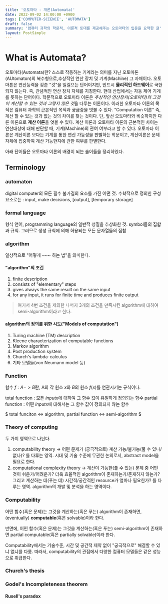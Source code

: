 ```yaml
---
title: '오토마타 - 개론(Automata)'
date: 2022-09-02 14:00:00 +0900
tags: ['COMPUTER-SCIENCE', 'AUTOMATA']
draft: false
summary: '컴퓨터 과학의 학문적, 이론적 토대를 제공해주는 오토마타의 입문을 요약한 글'
layout: PostSimple
---
```


# What is Automata?

오토마타(Automata)란? 스스로 작동하는 기계라는 의미를 지닌 오토마톤(AUtomaton)의 복수형으로,추상적인 연산 장치 및 기계(Machine) 그 자체이다. 오토마톤은 연산능력을 갖춘 "것"을 일컬으는 단어이지만, 반드시 **물리적인 하드웨어**로 국한되지 않는다. 즉, 관념적인 연산 장치 자체를 지칭한다. 현대 산업에서는 자동 제어 기계를 뜻하는 단어이다.
학문적으로 오토마타 이론은 *추상적인 연산장치(오토마타)와 그것이 계산할 수 있는 것과 그렇지 않은 것*을 다루는 이론이다. 이러한 오토마타 이론의 목적은 컴퓨터 과학의 근본적인 목적과 궁금증을 엿볼 수 있다. "Computation 이론" 즉, 계산 할 수 있는 것과 없는 것의 차이를 찾는 것이다.
단, 앞선 오토마타와 비슷하지만 다른 이론으로 **계산 이론**을 엿볼 수 있다. 계산 이론과 오토마타 이론의 근본적인 차이는 연산대상에 대해 판단할 때, 기계(Machine)의 관여 여부라고 할 수 있다. 오토마타 이론은 계산이론 보다는 기계를 통한 연산 가능성을 판별하는 학문이고, 계산이론은 문제 자체에 집중하여 계산 가능한지에 관한 여부를 판별한다.

아래 단어들은 오토마타 이론의 배경이 되는 술어들을 정리하였다.

## Terminology

### automaton

digital computer의 모든 필수 불가결의 요소를 가진 어떤 것.
수학적으로 정의한 구성요소로는 : input, make decisions, [output], [temporary storage]

### formal language

형식 언어, programming language의 일반적 성질을 추상화한 것. symbol들의 집합과 규칙. 그러므로 생성 규칙에 의해 허용되는 모든 문자열들의 집합

### algorithm

일상적으로 "어떻게 ~~~ 하는 법"을 의미한다.

#### "algorithm"의 조건

1. finite description
2. consists of "elementary" steps
3. gives always the same result on the same input
4. for any input, it runs for finite time and produces finite output

> 여기서 4번 조건을 제외한 나머지 3개의 조건을 만족시킨 algorithm에 대하여 semi-algorithm이라고 한다.

#### algorithm의 정의를 위한 시도("Models of computation")

1. Turing machine (TM) description
2. Kleene characterization of computable functions
3. Markov algorithm
4. Post production system
5. Church's lambda-calculus
6. 기타 모델들(von Neumann model 등)

### Function

함수 $f : A -> B$란, A의 각 원소 $x$와 $B$의 원소 $f(x)$를 연관시키는 규칙이다.

total function : 모든 $input x$에 대하여 그 함수 값이 유일하게 정의되는 함수
partial function : 어떤 $input x$에 대해서는 그 함수 값이 정의되지 않는 함수

$ total funciton <=> algorithm, partial function <=> semi-algorithm $


### Theory of computing

두 가지 영역으로 나뉜다.

1. computability theory -> 어떤 문제가 (궁극적으로) 계산 가능/불가능(풀 수 있나/없나)? 를 다루는 영역. 시대 및 기술 수준에 무관한 논의로서, abstract model을 필요로 한다.
2. computational complexity theory -> 계산이 가능한(풀 수 있는) 문제 중 어떤 것이 쉬운가/어려운가? 더욱 효율적인 algorithm이 존재하는가/존재하지 않는가? 그리고 계산하는 데(푸는 데) 시간적/공간적인 resource가 얼마나 필요한가? 를 다루는 영역. algorithm의 개발 및 분석을 하는 영역이다.



### Computability

어떤 함수(혹은 문제)는 그것을 계산하는(혹은 푸는) algorithm이 존재하면, (eventually) **computable**(혹은 solvable)이라 한다.

반면에, 어떤 함수(혹은 문제)는 그것을 계산하는(혹은 푸는) semi-algorithm이 존재하면 partial computable(혹은 partially solvable)이라 한다.

Computability에서는 기술수준, 시간 및 공간적 제약 없이 "궁극적으로" 해결할 수 있냐 없냐를 다룸. 따라서, computability의 관점에서 다양한 컴퓨터 모델들은 같은 성능으로 취급한다.

### Church's thesis

### Godel's Incompleteness theorem

#### Rusell's paradox
